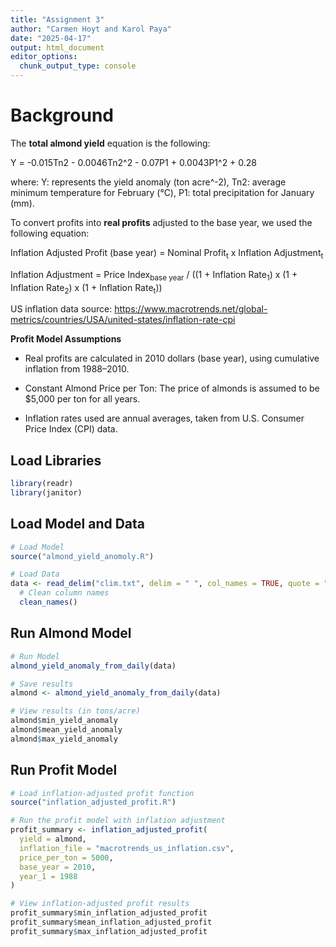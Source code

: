 ```yaml
---
title: "Assignment 3"
author: "Carmen Hoyt and Karol Paya"
date: "2025-04-17"
output: html_document
editor_options: 
  chunk_output_type: console
---
```


# Background

The **total almond yield** equation is the following:

Y = -0.015Tn2 - 0.0046Tn2\^2 - 0.07P1 + 0.0043P1\^2 + 0.28

where: Y: represents the yield anomaly (ton acre\^-2), Tn2: average minimum temperature for February (°C), P1: total precipitation for January (mm).

To convert profits into **real profits** adjusted to the base year, we used the following equation:

Inflation Adjusted Profit (base year) = Nominal Profit~t~ x Inflation Adjustment~t~

Inflation Adjustment = Price Index~base\ year~ / ((1 + Inflation Rate~1~) x (1 + Inflation Rate~2~) x (1 + Inflation Rate~t~))

US inflation data source: <https://www.macrotrends.net/global-metrics/countries/USA/united-states/inflation-rate-cpi>

**Profit Model Assumptions**

-   Real profits are calculated in 2010 dollars (base year), using cumulative inflation from 1988–2010.

-   Constant Almond Price per Ton: The price of almonds is assumed to be \$5,000 per ton for all years.

-   Inflation rates used are annual averages, taken from U.S. Consumer Price Index (CPI) data.

## Load Libraries

```r
library(readr)
library(janitor)
```

## Load Model and Data

```r
# Load Model
source("almond_yield_anomoly.R")

# Load Data
data <- read_delim("clim.txt", delim = " ", col_names = TRUE, quote = "") %>%
  # Clean column names
  clean_names()
```

## Run Almond Model

```r
# Run Model
almond_yield_anomaly_from_daily(data)

# Save results
almond <- almond_yield_anomaly_from_daily(data)

# View results (in tons/acre)
almond$min_yield_anomaly
almond$mean_yield_anomaly
almond$max_yield_anomaly
```

## Run Profit Model

```r

# Load inflation-adjusted profit function
source("inflation_adjusted_profit.R")

# Run the profit model with inflation adjustment
profit_summary <- inflation_adjusted_profit(
  yield = almond,
  inflation_file = "macrotrends_us_inflation.csv",
  price_per_ton = 5000,
  base_year = 2010,
  year_1 = 1988
)

# View inflation-adjusted profit results
profit_summary$min_inflation_adjusted_profit
profit_summary$mean_inflation_adjusted_profit
profit_summary$max_inflation_adjusted_profit

```
